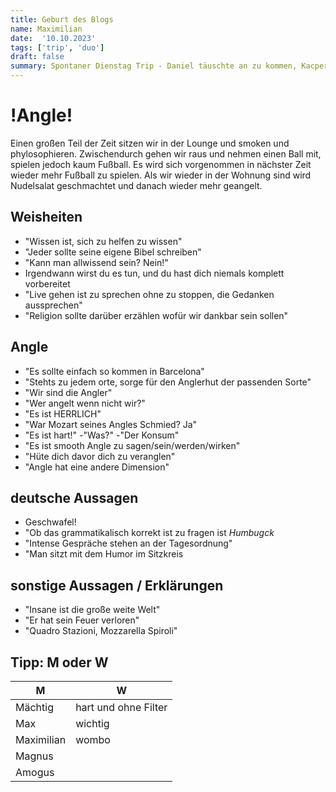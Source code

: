 ```yaml
---
title: Geburt des Blogs
name: Maximilian 
date:  '10.10.2023'
tags: ['trip', 'duo']
draft: false
summary: Spontaner Dienstag Trip - Daniel täuschte an zu kommen, Kacper und Max fangen am frühen Nachmittag an zu trippen
---
```


#  !Angle!
Einen großen Teil der Zeit sitzen wir in der Lounge und smoken und phylosophieren. 
Zwischendurch gehen wir raus und nehmen einen Ball mit, spielen jedoch kaum Fußball. 
Es wird sich vorgenommen in nächster Zeit wieder mehr Fußball zu spielen.
Als wir wieder in der Wohnung sind wird Nudelsalat geschmachtet und danach wieder mehr geangelt.

## Weisheiten

- "Wissen ist, sich zu helfen zu wissen"
- "Jeder sollte seine eigene Bibel schreiben"
- "Kann man allwissend sein? Nein!"
- Irgendwann wirst du es tun, und du hast dich niemals komplett vorbereitet
- "Live gehen ist zu sprechen ohne zu stoppen, die Gedanken aussprechen"
- "Religion sollte darüber erzählen wofür wir dankbar sein sollen"


##  Angle

- "Es sollte einfach so kommen in Barcelona"
- "Stehts zu jedem orte, sorge für den Anglerhut der passenden Sorte"
- "Wir sind die Angler"
- "Wer angelt wenn nicht wir?"
- "Es ist HERRLICH"
- "War Mozart seines Angles Schmied? Ja"
- "Es ist hart!" -"Was?" -"Der Konsum"
- "Es ist smooth Angle zu sagen/sein/werden/wirken"
- "Hüte dich davor dich zu veranglen"
- "Angle hat eine andere Dimension"

## deutsche Aussagen

- Geschwafel!
- "Ob das grammatikalisch korrekt ist zu fragen ist *Humbugck*
- "Intense Gespräche stehen an der Tagesordnung"
- "Man sitzt mit dem Humor im Sitzkreis

## sonstige Aussagen / Erklärungen

- "Insane ist die große weite Welt"
- "Er hat sein Feuer verloren"
- "Quadro Stazioni, Mozzarella Spiroli"

## Tipp: M oder W

| M          | W                    |
|------------|----------------------|
| Mächtig    | hart und ohne Filter |
| Max        | wichtig              |
| Maximilian | wombo                |
| Magnus     |                      |
| Amogus     |                      |